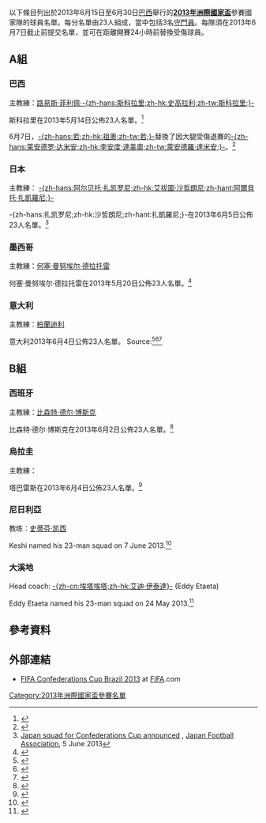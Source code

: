 {{NoteTA
|G1=足球
|G2=英超
|G3=西甲
|G4=意甲
|G5=德甲
|G6=uefa
|G7=南美球會
|1=zh-cn:塔希提; zh-hk:大溪地; zh-tw:大溪地; zh-sg:大溪地;
}}
{{Pathnav|2013年洲際國家盃|frame=1}}
以下條目列出於2013年6月15日至6月30日[[巴西|巴西]]舉行的'''[[2013年洲際國家盃|2013年洲際國家盃]]'''參賽國家隊的球員名單。每分名單由23人組成，當中包括3名[[守門員_(足球)|守門員]]。每隊須在2013年6月7日截止前提交名單，並可在距離開賽24小時前替換受傷球員。

==A組==
=== 巴西 ===
主教練：[[路易斯·菲利佩·斯科拉里|路易斯·菲利佩·-{zh-hans:斯科拉里;zh-hk:史高拉利;zh-tw:斯科拉里;}-]]

斯科拉里在2013年5月14日公佈23人名單。<ref>{{cite web |url=http://www.cbf.com.br/Not%C3%ADcias/2013/05/14/Felip%C3%A3o%20convocou%20os%2023%20jogadores%20para%20a%20Copa%20das%20Confedera%C3%A7%C3%B5es |title=Felipão convocou os 23 jogadores para a Copa das Confederações |language=pt |trans_title=-{zh-hans:斯科拉里;zh-hk:史高拉利;zh-tw:斯科拉里;}-徵召23名球員出征洲際國家盃 |publisher=CBF |date=2013-05-14 |accessdate=2013-05-17 |deadurl=yes |archiveurl=https://web.archive.org/web/20130607140113/http://www.cbf.com.br/Not%C3%ADcias/2013/05/14/Felip%C3%A3o%20convocou%20os%2023%20jogadores%20para%20a%20Copa%20das%20Confedera%C3%A7%C3%B5es |archivedate=2013-06-07 }}</ref>

6月7日，[[若|-{zh-hans:若;zh-hk:祖奧;zh-tw:若;}-]]替換了因大腿受傷退賽的[[莱安德罗·达米安|-{zh-hans:莱安德罗·达米安;zh-hk:李安度·達美奧;zh-tw:萊安德羅·達米安;}-]]。<ref>{{cite web|url=http://esportes.terra.com.br/futebol/copa-das-confederacoes/medico-da-selecao-brasileira-confirma-corte-de-leandro-damiao,8a2cbefc69f1f310VgnVCM20000099cceb0aRCRD.html |title=Médico da Seleção Brasileira confirma corte de Leandro Damião | language=pt|trans_title=巴西隊隊醫確認-{zh-hans:莱安德罗·达米安;zh-hk:李安度·達美奧;zh-tw:萊安德羅·達米安;}-落選 |publisher=Terra|date=2013-06-07|accessdate=2013-06-07}}</ref>

{{nat fs g start}}
{{nat fs g player|no=1|pos=GK|name=[[謝佛遜·德·奧利韋拉·加爾旺|-{zh-hans:杰弗逊;zh-hk:謝佛遜;}-]]|age={{birth date and age|df=yes|1983|1|2}}|caps=7|goals=0|club=[[保地花高足球競賽會|保地花高]]|clubnat=BRA}}
{{nat fs g player|no=2|pos=DF|name=[[丹尼尔·阿尔维斯|丹尼尔·阿尔维斯]]|age={{birth date and age|df=yes|1983|5|6}}|caps=63|goals=5|club={{fb team 巴塞隆拿}}|clubnat=ESP}}
{{nat fs g player|no=3|pos=DF|name=[[蒂亚戈·席尔瓦|-{zh-hans:蒂亚戈·席尔瓦;zh-hk:泰亞高·施華;zh-tw:蒂亞戈·席爾瓦;}-]]（[[隊長_(足球)|隊長]]）|age={{birth date and age|df=yes|1984|9|22}}|caps=33|goals=1|club=[[巴黎圣日耳曼足球俱乐部|巴黎聖日耳門]]|clubnat=FRA}}
{{nat fs g player|no=4|pos=DF|name=[[大衛·雷斯|大衛·-{zh-hans:路易斯;zh-hk:雷斯;zh-tw:路易斯;}-]]|age={{birth date and age|df=yes|1987|4|22}}|caps=22|goals=0|club={{fb team 車路士}}|clubnat=ENG}}
{{nat fs g player|no=5|pos=MF|name={{link-en|Fernando Lucas Martins|Fernando Lucas Martins}}|age={{birth date and age|df=yes|1992|3|3}}|caps=5|goals=0|club=[[甘美奧阿雷格里港足球會|甘美奧]]|clubnat=BRA}}
{{nat fs g player|no=6|pos=DF|name=[[马塞洛·维埃拉·达席尔瓦·儒尼奥尔|马塞洛]]|age={{birth date and age|df=yes|1988|5|12}}|caps=19|goals=4|club={{fb team 皇家馬德里}}|clubnat=ESP}}
{{nat fs g player|no=7|pos=MF|name=[[卢卡斯·罗德里格斯·莫拉·达席尔瓦|卢卡斯]]|age={{birth date and age|df=yes|1992|8|13}}|caps=24|goals=3|club=[[巴黎圣日耳曼足球俱乐部|巴黎聖日耳門]]|clubnat=FRA}}
{{nat fs g player|no=8|pos=MF|name=[[埃尔纳内斯|-{zh-hans:埃尔纳内斯;zh-hk:靴南尼斯;zh-tw:埃爾納內斯;}-]]|age={{birth date and age|df=yes|1985|5|29}}|caps=11|goals=1|club=[[拉齐奥足球俱乐部|拉素]]|clubnat=ITA}}
{{nat fs g player|no=9|pos=FW|name=[[佛雷德里科·查韦斯·格德斯|-{zh-hans:弗雷德;zh-hk:費特;zh-tw:佛雷德;}-]]|age={{birth date and age|df=yes|1983|10|3}}|caps=23|goals=11|club=[[富明尼斯足球會|富明尼斯]]|clubnat=BRA}}
{{nat fs g player|no=10|pos=FW|name=[[内马尔·达席尔瓦|内马尔]]|age={{birth date and age|df=yes|1992|2|5}}|caps=33|goals=20|club={{fb team 巴塞隆拿}}|clubnat=ESP}}
{{nat fs g player|no=11|pos=MF|name=[[奥斯卡·多斯桑托斯·埃姆博阿巴·儒尼奥尔|奥斯卡]]|age={{birth date and age|df=yes|1991|9|9}}|caps=16|goals=5|club={{fb team 車路士}}|clubnat=ENG}}
{{nat fs g player|no=12|pos=GK|name=[[儒利奥·塞萨尔|-{zh-hans:儒利奥·塞萨尔;zh-hk:祖利奧·施薩;zh-tw:儒利奧·塞薩爾;}-]]|age={{birth date and age|df=yes|1979|9|3}}|caps=68|goals=0|club={{fb team 昆士柏流浪}}|clubnat=ENG}}
{{nat fs g player|no=13|pos=DF|name={{link-en|Jean (足球選手)|Jean_(footballer)|Jean}}|age={{birth date and age|df=yes|1986|6|24}}|caps=5|goals=0|club=[[富明尼斯足球會|富明尼斯]]|clubnat=BRA}}
{{nat fs g player|no=14|pos=DF|name=[[菲利佩·路易斯·卡斯米尔斯基|菲利佩·路易斯]]|age={{birth date and age|df=yes|1985|8|9}}|caps=4|goals=0|club={{fb team 馬德里體育會}}|clubnat=ESP}}
{{nat fs g player|no=15|pos=DF|name=[[丹特_(足球运动员)|-{zh-hk:丹迪; zh-cn:丹特}-]]|age={{birth date and age|df=yes|1983|10|18}}|caps=2|goals=0|club={{fb team 拜仁慕尼黑}}|clubnat=GER}}
{{nat fs g player|no=16|pos=DF|name={{link-en|Réver|Réver}}|age={{birth date and age|df=yes|1985|1|4}}|caps=8|goals=1|club=[[米内罗竞技俱乐部|明尼路]]|clubnat=BRA}}
{{nat fs g player|no=17|pos=MF|name=[[路易斯·古斯塔沃|路易斯·-{zh-hans:古斯塔沃;zh-hk:古斯達禾;zh-tw:古斯塔沃;}-]]|age={{birth date and age|df=yes|1987|7|23}}|caps=4|goals=0|club={{fb team 拜仁慕尼黑}}|clubnat=GER}}
{{nat fs g player|no=18|pos=MF|name=[[何塞·保罗·贝塞拉·马希尔·儒尼奥尔|-{zh-hans:保利尼奥;zh-hk:保連奴;zh-tw:保利尼奧;}-]]|age={{birth date and age|df=yes|1988|7|25}}|caps=12|goals=3|club=[[哥連泰斯保利斯塔體育會|哥連泰斯]]|clubnat=BRA}}
{{nat fs g player|no=19|pos=FW|name=[[浩克_(足球运动员)|-{zh-hans:浩克;zh-hk:侯克;zh-tw:浩克;}-]]|age={{birth date and age|df=yes|1986|7|25}}|caps=21|goals=6|club=[[圣彼得堡泽尼特足球俱乐部|辛尼特]]|clubnat=RUS}}
{{nat fs g player|no=20|pos=MF|name=[[伯纳德·阿尼西奥·卡尔德拉·杜阿尔特|-{zh-hans:伯纳德;zh-hk:班納;}-]]|age={{birth date and age|df=yes|1992|9|8}}|caps=2|goals=0|club=[[米内罗竞技俱乐部|明尼路]]|clubnat=BRA}}
{{nat fs g player|no=21|pos=FW|name=[[若|-{zh-hans:若;zh-hk:祖奧;zh-tw:若;}-]]|age={{birth date and age|df=yes|1987|3|20}}|caps=4|goals=0|club=[[米内罗竞技俱乐部|明尼路]]|clubnat=BRA}}
{{nat fs g player|no=22|pos=GK|name=[[迭戈·卡瓦列里|-{zh-hans:迭戈·卡瓦列里;zh-hk:迪亞高·卡華利尼;zh-tw:迪亞哥·卡瓦列里;}-]]|age={{birth date and age|df=yes|1982|12|1}}|caps=2|goals=0|club=[[富明尼斯足球會|富明尼斯]]|clubnat=BRA}}
{{nat fs g player|no=23|pos=MF|name=[[雅德松·罗德里格斯·达席尔瓦|-{zh-hans:雅德松;zh-hk:謝臣;zh-tw:雅德松;}-]]|age={{birth date and age|df=yes|1983|10|5}}|caps=7|goals=1|club=[[聖保羅足球會|聖保羅]]|clubnat=BRA}}
{{nat fs end}}

=== 日本 ===
主教練：{{flagicon|Italy}} [[阿爾貝托·扎凱羅尼|-{zh-hans:阿尔贝托·扎凯罗尼;zh-hk:艾拔圖·沙哲朗尼;zh-hant:阿爾貝托·扎凱羅尼;}-]]

-{zh-hans:扎凯罗尼;zh-hk:沙哲朗尼;zh-hant:扎凱羅尼;}-在2013年6月5日公佈23人名單。<ref>[http://www.jfa.or.jp/eng/topics/2013/90.html Japan squad for Confederations Cup announced] {{Wayback|url=http://www.jfa.or.jp/eng/topics/2013/90.html |date=20160303195145 }}, [[Japan_Football_Association|Japan Football Association]], 5 June 2013</ref>
{{nat fs g start}}
{{nat fs g player|pos=GK|no=1|name=[[川岛永嗣|川岛永嗣]]|age={{birth date and age|1983|3|20|df=y}}|caps=44|goals=0|clubnat=BEL|club=[[标准列日足球俱乐部|标准列日]]}}
{{nat fs g player|pos=DF|no=2|name=[[伊野波雅彦|伊野波雅彦]]|age={{birth date and age|1985|8|28|df=y}}|caps=18|goals=1|clubnat=JPN|club=[[磐田喜悅|磐田喜悅]]}}
{{nat fs g player|pos=DF|no=3|name=[[酒井高徳|酒井高徳]]|age={{birth date and age|1991|3|14|df=y}}|caps=5|goals=0|clubnat=DEU|club=[[斯图加特足球俱乐部|史特加]]}}
{{nat fs g player|pos=MF|no=4|name=[[本田圭佑|本田圭佑]]|age={{birth date and age|1986|6|13|df=y}}|caps=42|goals=14|clubnat=RUS|club=[[莫斯科中央陆军足球俱乐部|莫斯科中央陆军]]}}
{{nat fs g player|pos=DF|no=5|name=[[長友佑都|長友佑都]]|age={{birth date and age|1986|9|12|df=y}}|caps=57|goals=3|clubnat=ITA|club=[[国际米兰足球俱乐部|国际米兰]]}}
{{nat fs g player|pos=DF|no=6|name=[[内田篤人|内田篤人]]|age={{birth date and age|1988|3|27|df=y}}|caps=57|goals=1|clubnat=DEU|club=[[沙尔克04足球俱乐部|沙尔克04]]}}
{{nat fs g player|pos=MF|no=7|name=[[遠藤保仁|遠藤保仁]]|age={{birth date and age|1980|1|28|df=y}}|caps=129|goals=10|clubnat=JPN|club=[[大阪飛腳|大阪飛腳]]}}
{{nat fs g player|pos=FW|no=8|name=[[清武弘嗣|清武弘嗣]]|age={{birth date and age|1989|11|12|df=y}}|caps=16|goals=1|clubnat=DEU|club=[[纽伦堡足球俱乐部|纽伦堡]]}}
{{nat fs g player|pos=FW|no=9|name=[[岡崎慎司|岡崎慎司]]|age={{birth date and age|1986|4|16|df=y}}|caps=62|goals=32|clubnat=DEU|club=[[斯图加特足球俱乐部|史特加]]}}
{{nat fs g player|pos=FW|no=10|name=[[香川真司|香川真司]]|age={{birth date and age|1989|3|17|df=y}}|caps=42|goals=13|clubnat=ENG|club={{fb team 曼聯}}}}
{{nat fs g player|pos=FW|no=11|name=[[迈克·哈维纳尔|迈克·哈维纳尔]]|age={{birth date and age|1987|5|20|df=y}}|caps=13|goals=4|clubnat=NED|club=[[維迪斯|維迪斯]]}}
{{nat fs g player|pos=GK|no=12|name=[[西川周作|西川周作]]|age={{birth date and age|1986|6|18|df=y}}|caps=8|goals=0|clubnat=JPN|club=[[廣島三箭|廣島三箭]]}}
{{nat fs g player|pos=MF|no=13|name=[[細貝萌|細貝萌]]|age={{birth date and age|1986|6|10|df=y}}|caps=20|goals=1|clubnat=DEU|club=[[勒沃库森足球俱乐部|勒沃库森]]}}
{{nat fs g player|pos=MF|no=14|name=[[中村憲剛|中村憲剛]]|age={{birth date and age|1980|10|31|df=y}}|caps=65|goals=6|clubnat=JPN|club=[[川崎前鋒|川崎前鋒]]}}
{{nat fs g player|pos=DF|no=15|name=[[今野泰幸|今野泰幸]]|age={{birth date and age|1983|1|25|df=y}}|caps=67|goals=1|clubnat=JPN|club=[[大阪飛腳|大阪飛腳]]}}
{{nat fs g player|pos=DF|no=16|name=[[栗原勇藏|栗原勇藏]]|age={{birth date and age|1983|9|18|df=y}}|caps=16|goals=2|clubnat=JPN|club=[[橫濱水手|橫濱水手]]}}
{{nat fs g player|pos=MF|no=17|name=[[長谷部誠|長谷部誠]]（[[隊長_(足球)|隊長]]）|age={{birth date and age|1984|1|18|df=y}}|caps=68|goals=2|clubnat=DEU|club=[[沃尔夫斯堡足球俱乐部|沃尔夫斯堡]]}}
{{nat fs g player|pos=FW|no=18|name=[[前田遼一|前田遼一]]|age={{birth date and age|1981|10|9|df=y}}|caps=29|goals=10|clubnat=JPN|club=[[磐田喜悅|磐田喜悅]]}}
{{nat fs g player|pos=FW|no=19|name=[[乾貴士|乾貴士]]|age={{birth date and age|1988|6|2|df=y}}|caps=10|goals=0|clubnat=GER|club=[[法兰克福足球俱乐部|法兰克福]]}}
{{nat fs g player|pos=MF|no=20|name=[[高橋秀人|高橋秀人]]|age={{birth date and age|1987|10|17|df=y}}|caps=4|goals=0|clubnat=JPN|club=[[FC東京|FC東京]]}}
{{nat fs g player|pos=DF|no=21|name=[[酒井宏樹|酒井宏樹]]|age={{birth date and age|1990|4|12|df=y}}|caps=7|goals=0|clubnat=DEU|club=[[汉诺威96足球俱乐部|汉诺威]]}}
{{nat fs g player|pos=DF|no=22|name=[[吉田麻也|吉田麻也]]|age={{birth date and age|1988|8|24|df=y}}|caps=27|goals=2|clubnat=ENG|club={{fb team 修咸頓}}}}
{{nat fs g player|pos=GK|no=23|name=[[權田修一|權田修一]]|age={{birth date and age|1989|3|3|df=y}}|caps=1|goals=0|clubnat=JPN|club=[[FC東京|FC東京]]}}
{{nat fs g end}}

=== 墨西哥 ===
主教練：[[何塞·曼努埃尔·德拉托雷|何塞·曼努埃尔·德拉托雷]]

何塞·曼努埃尔·德拉托雷在2013年5月20日公佈23人名單。<ref>{{cite web |url=http://www.femexfut.org.mx/portalv2/aspx/WEB_DetalleNoticia.aspx?pnIDNtca=40982 |title=Convocatoria de la Selección Mayor |language=es |trans_title=Called up for the major selection |publisher=femexfut |date=20 May 2013 |accessdate=20 May 2013 |deadurl=yes |archiveurl=https://web.archive.org/web/20130608013603/http://www.femexfut.org.mx/portalv2/aspx/WEB_DetalleNoticia.aspx?pnIDNtca=40982 |archivedate=2013年6月8日 }}</ref>

{{nat fs g start}}
{{nat fs g player|no=1|pos=GK|name=[[吉列尔莫·奥乔亚|吉列尔莫·奥乔亚]]|age={{birth date and age|df=yes|1985|7|13}}|caps=52|goals=0|club=[[阿雅克肖足球俱乐部|阿雅克肖]]|clubnat=FRA}}
{{nat fs g player|no=2|pos=DF|name=[[法蘭斯高·查維亞·洛迪古斯|法蘭斯高·查維亞·洛迪古斯]]（[[隊長_(足球)|隊長]]）|age={{birth date and age|df=yes|1981|10|20}}|caps=80|goals=1|club=[[阿美利加足球俱樂部|阿美利加]]|clubnat=MEX}}
{{nat fs g player|no=3|pos=DF|name=[[卡路士·沙斯度|卡路士·沙斯度]]|age={{birth date and age|df=yes|1980|4|2}}|caps=110|goals=10|club=[[新莱昂自治大学老虎足球俱乐部|老虎队]]|clubnat=MEX}}
{{nat fs g player|no=4|pos=DF|name={{link-en|迪亞高·安東尼奧·雷耶斯|Diego Antonio Reyes|迪亞高·雷耶斯}}|age={{birth date and age|df=yes|1992|9|19}}|caps=5|goals=0|club={{fb team 波圖}}|clubnat=POR}}
{{nat fs g player|no=5|pos=MF|name={{link-en|赫苏斯·莫利纳|Jesús Molina}}|age={{birth date and age|df=yes|1988|3|29}}|caps=7|goals=0|club=[[阿美利加足球俱樂部|阿美利加]]|clubnat=MEX}}
{{nat fs g player|no=6|pos=MF|name=[[赫拉多·托拉多|赫拉多·托拉多]]|age={{birth date and age|df=yes|1979|4|30}}|caps=139|goals=6|club=[[蓝十字足球俱乐部|蓝十字]]|clubnat=MEX}}
{{nat fs g player|no=7|pos=MF|name=[[巴勃罗·巴雷拉|巴勃罗·巴雷拉]]|age={{birth date and age|df=yes|1987|6|21}}|caps=53|goals=6|club=[[蓝十字足球俱乐部|蓝十字]]|clubnat=MEX}}
{{nat fs g player|no=8|pos=MF|name={{link-en|安赫尔·雷纳|Ángel Reyna}}|age={{birth date and age|df=yes|1984|9|19}}|caps=21|goals=1|club=[[帕丘卡足球俱乐部|帕丘卡]]|clubnat=MEX}}
{{nat fs g player|no=9|pos=FW|name={{link-en|阿尔多·德·尼格里斯|Aldo de Nigris}}|age={{birth date and age|df=yes|1983|7|22}}|caps=22|goals=8|club=[[蒙特雷足球俱乐部|蒙特雷]]|clubnat=MEX}}
{{nat fs g player|no=10|pos=FW|name=[[吉奥瓦尼·多斯桑托斯|吉奥瓦尼·多斯桑托斯]]|age={{birth date and age|df=yes|1989|05|11}}|caps=62|goals=14|club={{fb team 馬略卡}}|clubnat=ESP}}
{{nat fs g player|no=11|pos=MF|name={{link-en|哈维尔·阿基诺|Javier Aquino}}|age={{birth date and age|df=yes|1990|2|11}}|caps=15|goals=0|club={{fb team 維拉利爾}}|clubnat=ESP}}
{{nat fs g player|no=12|pos=GK|name={{link-en|何塞·德·赫苏斯·科罗纳|José de Jesús Corona}}|age={{birth date and age|df=yes|1981|1|26}}|caps=23|goals=0|club=[[蓝十字足球俱乐部|蓝十字]]|clubnat=MEX}}
{{nat fs g player|no=13|pos=DF|name={{link-en|塞维洛·梅萨|Severo Meza}}|age={{birth date and age|df=yes|1986|7|9}}|caps=12|goals=0|club=[[蒙特雷足球俱乐部|蒙特雷]]|clubnat=MEX}}
{{nat fs g player|no=14|pos=FW|name=[[哈维尔·埃尔南德斯|哈维尔·埃尔南德斯]]|age={{birth date and age|df=yes|1988|6|1}}|caps=47|goals=32|club={{fb team 曼聯}}|clubnat=ENG}}
{{nat fs g player|no=15|pos=DF|name=[[赫克托·莫雷诺|赫克托·莫雷诺]]|age={{birth date and age|df=yes|1988|1|17}}|caps=41|goals=1|club={{fb team 愛斯賓奴}}|clubnat=ESP}}
{{nat fs g player|no=16|pos=MF|name=[[赫克托·埃雷拉|赫克托·埃雷拉]]|age={{birth date and age|df=yes|1990|4|19}}|caps=6|goals=0|club={{fb team 波圖}}|clubnat=POR}}
{{nat fs g player|no=17|pos=MF|name={{link-en|赫苏斯·萨瓦拉|Jesús Zavala (footballer)}}|age={{birth date and age|df=yes|1987|7|21}}|caps=19|goals=2|club=[[蒙特雷足球俱乐部|蒙特雷]]|clubnat=MEX}}
{{nat fs g player|no=18|pos=MF|name=[[安德雷斯·瓜尔达多|安德雷斯·瓜尔达多]]|age={{birth date and age|df=yes|1986|9|28}}|caps=91|goals=14|club={{fb team 華倫西亞}}|clubnat=ESP}}
{{nat fs g player|no=19|pos=FW|name=[[劳尔·希门尼斯|劳尔·希门尼斯]]|age={{birth date and age|df=yes|1991|5|5}}|caps=4|goals=0|club=[[阿美利加足球俱樂部|阿美利加]]|clubnat=MEX}}
{{nat fs g player|no=20|pos=DF|name={{link-en|豪尔赫·托雷斯·尼洛|Jorge Torres Nilo}}|age={{birth date and age|df=yes|1988|1|16}}|caps=32|goals=1|club=[[新莱昂自治大学老虎足球俱乐部|老虎队]]|clubnat=MEX}}
{{nat fs g player|no=21|pos=DF|name={{link-en|希拉姆·米尔|Hiram Mier}}|age={{birth date and age|df=yes|1989|8|25}}|caps=5|goals=0|club=[[蒙特雷足球俱乐部|蒙特雷]]|clubnat=MEX}}
{{nat fs g player|no=22|pos=DF|name={{link-en|杰拉尔多·弗洛雷斯|Gerardo Flores Zúñiga}}|age={{birth date and age|df=yes|1986|2|5}}|caps=2|goals=0|club=[[蓝十字足球俱乐部|蓝十字]]|clubnat=MEX}}
{{nat fs g player|no=23|pos=GK|name={{link-en|阿尔弗雷多·塔拉维拉|Alfredo Talavera}}|age={{birth date and age|df=yes|1982|9|18}}|caps=11|goals=0|club=[[托卢卡足球俱乐部|托卢卡]]|clubnat=MEX}}
{{nat fs end}}

=== 意大利 ===
主教練：[[柏蘭迪利|柏蘭迪利]]

意大利2013年6月4日公佈23人名單。
Source:<ref>{{cite web |url=http://www.figc.it/it/204/36469/2013/06/News.shtml |title=Inviata alla FIFA la lista per la Confederations Cup: c’è anche Barzagli |publisher=Figc.it |date= |accessdate=4 June 2013 |archive-date=2013-06-08 |archive-url=https://web.archive.org/web/20130608215150/http://www.figc.it/it/204/36469/2013/06/News.shtml |dead-url=no }}</ref><ref>{{cite web | url=http://sports.sina.com.cn/g/2013-06-04/19256604883.shtml | title=意大利公布联合会杯球衣号码:巴神9号 尤文替补穿10号 | accessdate=2013-06-06 | archive-date=2020-04-21 | archive-url=https://web.archive.org/web/20200421062443/http://sports.sina.com.cn/g/2013-06-04/19256604883.shtml | dead-url=no }}</ref><ref>{{cite web | url=http://news.now.com/home/sports/player?newsId=7061206135&matchId=null | title=洲國盃意大利大軍出爐 | accessdate=2013-06-06 | archive-date=2020-04-21 | archive-url=https://web.archive.org/web/20200421062450/https://news.now.com/home/sports/player?newsId=7061206135&matchId=null }}</ref>
{{nat fs g start}}
{{nat fs g player|no=1|pos=GK|name=[[保方|保方]]（[[隊長_(足球)|隊長]]）|age={{birth date and age|df=yes|1978|1|28}}|caps=126|goals=0|club=[[祖雲達斯|祖雲達斯]]|clubnat=ITA}}
{{nat fs g player|no=13|pos=GK|name=[[馬捷迪|馬捷迪]]|age={{birth date and age|df=yes|1983|2|7}}|caps=8|goals=0|club=[[拉素|拉素足球會]]|clubnat=ITA}}
{{nat fs g player|no=12|pos=GK|name=[[萨尔瓦托雷·西里古|萨尔瓦托雷·西里古]]|age={{birth date and age|df=yes|1987|1|12}}|caps=4|goals=0|club=[[巴黎圣日耳曼|巴黎圣日耳曼]]|clubnat=FRA}}
{{nat fs break}}
{{nat fs g player|no=3|pos=DF|name=[[基亞連尼|基亞連尼]]|age={{birth date and age|df=yes|1984|8|14}}|caps=57|goals=2|club=[[祖雲達斯|祖雲達斯]]|clubnat=ITA}}
{{nat fs g player|no=15|pos=DF|name=[[巴沙利|巴沙利]]|age={{birth date and age|df=yes|1981|5|8}}|caps=41|goals=0|club=[[祖雲達斯|祖雲達斯]]|clubnat=ITA}}
{{nat fs g player|no=19|pos=DF|name=[[邦路斯|邦路斯]]|age={{birth date and age|df=yes|1987|5|1}}|caps=26|goals=2|club=[[祖雲達斯|祖雲達斯]]|clubnat=ITA}}
{{nat fs g player|no=2|pos=DF|name=[[馬治奧|馬治奧]]|age={{birth date and age|df=yes|1982|2|11}}||caps=23|goals=0|club=[[拿玻里|拿玻里]]|clubnat=ITA}}
{{nat fs g player|no=20|pos=DF|name=[[伊尼亚齐奥·阿巴特|伊尼亚齐奥·阿巴特]]|age={{birth date and age|df=yes|1986|11|12}}|caps=9|goals=0|club= [[AC米蘭|AC米蘭]]|clubnat=ITA}}
{{nat fs g player|no=4|pos=DF|name=[[艾斯托利|艾斯托利]]|age={{birth date and age|df=yes|1987|1|7}}|caps=3|goals=0|club=[[卡利亞里|卡利亞里足球會]]|clubnat=ITA}}
{{nat fs g player|no=5|pos=DF|name=[[迪施基利奧|迪施基利奧]]|age={{birth date and age|df=yes|1992|10|20}}|caps=2|goals=0|club=[[AC米蘭|AC米蘭]]|clubnat=ITA}}
{{nat fs break}}
{{nat fs g player|no=21|pos=MF|name=[[派路|派路]]|age={{birth date and age|df=yes|1979|5|19}}|caps=97|goals=11|club=[[祖雲達斯|祖雲達斯]]|clubnat=ITA}}
{{nat fs g player|no=16|pos=MF|name=[[迪羅斯|迪羅斯]]|age={{birth date and age|df=yes|1983|7|24}}|caps=84|goals=14|club=[[羅馬足球會|羅馬]]|clubnat=ITA}}
{{nat fs g player|no=18|pos=MF|name=[[蒙杜利禾|蒙杜利禾]]|age={{birth date and age|df=yes|1985|1|18}}|caps=43|goals=2|club=[[AC米蘭|AC米蘭]]|clubnat=ITA}}
{{nat fs g player|no=8|pos=MF|name=[[馬治斯奧|馬治斯奧]]|age={{birth date and age|df=yes|1986|1|19}}|caps=32|goals=1|club=[[祖雲達斯|祖雲達斯]]|clubnat=ITA}}
{{nat fs g player|no=7|pos=MF|name=[[阿古蘭尼|阿古蘭尼]]|age={{birth date and age|df=yes|1984|7|7}}|caps=22|goals=3|club=[[費倫天拿|費倫天拿]]|clubnat=ITA}}
{{nat fs g player|no=23|pos=MF|name=[[迪亞文迪|迪亞文迪]]|age={{birth date and age|df=yes|1983|5|2}}|caps=11|goals=0|club=[[博洛尼亞|博洛尼亚足球俱乐部]]|clubnat=ITA}}
{{nat fs g player|no=22|pos=MF|name=[[基亞卓尼利|基亞卓尼利]]|age={{birth date and age|df=yes|1985|5|5}}|caps=8|goals=0|club=[[祖雲達斯|祖雲達斯]]|clubnat=ITA}}
{{nat fs g player|no=6|pos=MF|name=[[簡達華|簡達華]]|age={{birth date and age|df=yes|1987|2|28}}|caps=7|goals=0|club=[[拉素|拉素足球會]]|clubnat=ITA}}
{{nat fs g player|no=17|pos=MF|name=[[阿莱西奥·切尔奇|阿莱西奥·切尔奇]]|age={{birth date and age|df=yes|1987|7|23}}|caps=3|goals=0|club=[[拖連奴|拖連奴]]|clubnat=ITA}}
{{nat fs break}}
{{nat fs g player|no=11|pos=FW|name=[[基拿甸奴|基拿甸奴]]|age={{birth date and age|df=yes|1982|5|7}}|caps=50|goals=17|club=[[博洛尼亞|博洛尼亚足球俱乐部]]|clubnat=ITA}}
{{nat fs g player|no=9|pos=FW|name=[[巴洛迪利|巴洛迪利]]|age={{birth date and age|df=yes|1990|8|12}}|caps=19|goals=8|club=[[AC米蘭|AC米蘭]]|clubnat=ITA}}
{{nat fs g player|no=10|pos=FW|name=[[基奧雲高|基奧雲高]]|age={{birth date and age|df=yes|1987|1|26}}|caps=14|goals=0|club=[[祖雲達斯|祖雲達斯]]|clubnat=ITA}}
{{nat fs g player|no=14|pos=FW|name=[[艾沙拉維|艾沙拉維]]|age={{birth date and age|df=yes|1992|10|27}}|caps=6|goals=1|club=[[AC米蘭|AC米蘭]]|clubnat=ITA}}

{{nat fs end}}

==B組==
=== 西班牙 ===
主教練：[[比森特·德尔·博斯克|比森特·德尔·博斯克]]

比森特·德尔·博斯克在2013年6月2日公佈23人名單。<ref>{{cite web |url=http://www.fifa.com/confederationscup/news/newsid=2085263/index.html |title=Del Bosque names squad, explains decisions |publisher=FIFA.com |date= |accessdate=29 May 2013 |archive-date=2014-09-17 |archive-url=https://web.archive.org/web/20140917220031/http://www.fifa.com/confederationscup/news/newsid=2085263/index.html |dead-url=no }}</ref>

{{nat fs g start}}
{{nat fs g player|no=1|pos=GK|name=[[伊克尔·卡西利亚斯|伊克尔·卡西利亚斯]]（[[隊長_(足球)|隊長]]）|age={{Birth date and age|1981|5|20|df=y}}|caps=143|goals=0|club={{fb team 皇家馬德里}}|clubnat=ESP}}
{{nat fs g player|no=2|pos=DF|name=[[魯爾·艾比奧爾|魯爾·艾比奧爾]]|age={{Birth date and age|1985|9|4|df=y}}|caps=38|goals=0|club={{fb team 皇家馬德里}}|clubnat=ESP}}
{{nat fs g player|no=3|pos=DF|name=[[赫拉德·皮克|-{zh-hans:赫拉德;zh-hk:謝拉特;zh-tw:杰拉德;}-·皮克]]|age={{Birth date and age|1987|2|2|df=y}}|caps=51|goals=4|club={{fb team 巴塞隆拿}}|clubnat=ESP}}
{{nat fs g player|no=4|pos=MF|name=[[查維·馬天尼斯|查維·馬天尼斯]]|age={{Birth date and age|1988|9|2|df=y}}|caps=9|goals=0|club={{fb team 拜仁慕尼黑}}|clubnat=GER}}
{{nat fs g player|no=5|pos=DF|name=[[拿祖·蒙利爾|-{zh-hans:纳丘·蒙雷亚尔;zh-hk:拿祖·蒙利爾;zh-tw:納丘·蒙雷亞爾;}-]]|age={{birth date and age|df=y|1986|02|26}}|caps=11|goals=0|club={{fb team 阿仙奴}}|clubnat=ENG}}
{{nat fs g player|no=6|pos=MF|name=[[安德烈斯·伊涅斯塔|安德烈斯·伊涅斯塔]]|age={{Birth date and age|1984|5|11|df=y}}|caps=80|goals=11|club={{fb team 巴塞隆拿}}|clubnat=ESP}}
{{nat fs g player|no=7|pos=FW|name=[[大卫·比利亚|大卫·比利亚]]|age={{Birth date and age|1981|12|3|df=y}}|caps=88|goals=53|club={{fb team 巴塞隆拿}}|clubnat=ESP}}
{{nat fs g player|no=8|pos=MF|name=[[哈维·埃尔南德斯|哈维·埃尔南德斯]]|age={{Birth date and age|1980|1|25|df=y}}|caps=120|goals=12|club={{fb team 巴塞隆拿}}|clubnat=ESP}}
{{nat fs g player|no=9|pos=FW|name=[[費蘭度·托利斯|費蘭度·托利斯]]|age={{Birth date and age|1984|3|20|df=y}}|caps=101|goals=31|club={{fb team 車路士}}|clubnat=ENG}}
{{nat fs g player|no=10|pos=MF|name=[[塞斯克·法比加斯|塞斯克·法比加斯]]|age={{Birth date and age|1987|5|4|df=y}}|caps=78|goals=12|club={{fb team 巴塞隆拿}}|clubnat=ESP}}
{{nat fs g player|no=11|pos=FW|name=[[佩德罗·罗德里格斯·雷德斯马|佩德罗·罗德里格斯]]|age={{Birth date and age|1987|7|28|df=y}}|caps=26|goals=12|club={{fb team 巴塞隆拿}}|clubnat=ESP}}
{{nat fs g player|no=12|pos=GK|name=[[域陀·華迪斯|域陀·華迪斯]]|age={{Birth date and age|1982|1|14|df=y}}|caps=13|goals=0|club={{fb team 巴塞隆拿}}|clubnat=ESP}}
{{nat fs g player|no=13|pos=MF|name=[[桑·馬達|桑·馬達]]|age={{Birth date and age|1988|4|28|df=y}}|caps=23|goals=6|club={{fb team 車路士}}|clubnat=ENG}}
{{nat fs g player|no=14|pos=FW|name=[[羅拔圖·蘇達度|羅拔圖·蘇達度]]|age={{Birth date and age|1985|5|27|df=y}}|caps=7|goals=4|club={{fb team 華倫西亞}}|clubnat=ESP}}
{{nat fs g player|no=15|pos=DF|name=[[塞尔希奥·拉莫斯|塞尔希奥·拉莫斯]]|age={{Birth date and age|1986|3|30|df=y}}|caps=101|goals=9|club={{fb team 皇家馬德里}}|clubnat=ESP}}
{{nat fs g player|no=16|pos=MF|name=[[塞尔希奥·布斯克茨|塞尔希奥·布斯克茨]]|age={{Birth date and age|1988|7|16|df=y}}|caps=54|goals=0|club={{fb team 巴塞隆拿}}|clubnat=ESP}}
{{nat fs g player|no=17|pos=DF|name=[[艾華路·艾比路亞|艾華路·艾比路亞]]|age={{Birth date and age|1983|1|17|df=y}}|caps=47|goals=0|club={{fb team 皇家馬德里}}|clubnat=ESP}}
{{nat fs g player|no=18|pos=DF|name=[[佐迪·艾巴|-{zh-hans:约尔迪·阿尔巴;zh-hk:佐迪·艾巴;zh-tw:約爾迪·阿爾巴;}-]]|age={{birth date and age|df=y|1989|3|21}}|caps=17|goals=2|club={{fb team 巴塞隆拿}}|clubnat=ESP}}
{{nat fs g player|no=19|pos=DF|name=[[塞萨尔·阿斯皮利奎塔|-{zh-hans:塞萨尔·阿斯皮利奎塔;zh-hk:施薩·艾斯派古達;zh-tw:塞薩爾·阿斯皮利奎塔;}-]]|age={{Birth date and age|1989|8|28|df=y}}|caps=1|goals=0|club={{fb team 車路士}}|clubnat=ENG}}
{{nat fs g player|no=20|pos=MF|name=[[辛蒂·卡索拉|-{zh-hans:桑蒂·卡索拉;zh-hk:辛迪·卡蘇拿;zh-tw:桑蒂·卡索拉;}-]]|age={{Birth date and age|1984|12|13|df=y}}|caps=52|goals=8|club={{fb team 阿仙奴}}|clubnat=ENG}}
{{nat fs g player|no=21|pos=MF|name=[[大衛·席爾瓦|大衛·席爾瓦]]|age={{Birth date and age|1986|1|8|df=y}}|caps=70|goals=18|club={{fb team 曼城}}|clubnat=ENG}}
{{nat fs g player|no=22|pos=MF|name=[[捷西斯·拿華斯|捷西斯·拿華斯]]|age={{birth date and age|df=y|1985|11|21}}|caps=23|goals=2|club={{fb team 曼城}}|clubnat=ENG}}
{{nat fs g player|no=23|pos=GK|name=[[何塞·雷纳|何塞·-{zh-hans:雷纳;zh-hk:連拿;zh-tw:雷納;}-]]|age={{Birth date and age|1982|8|31|df=y}}|caps=26|goals=0|club={{fb team 利物浦}}|clubnat=ENG}}
{{nat fs end}}

===烏拉圭===
主教練：{{link-en|奧斯卡·塔巴雷斯|Óscar Tabárez}}

塔巴雷斯在2013年6月4日公佈23人名單。<ref>{{cite web |url=http://www.tenfield.com.uy/2013/06/los-23-celestes-de-la-copa-confederaciones |title=LOS 23 CELESTES DE LA COPA CONFEDERACIONES |publisher=Tenfield Digital |date= |accessdate=4 June 2013 |deadurl=yes |archiveurl=https://web.archive.org/web/20130812023529/http://www.tenfield.com.uy/2013/06/los-23-celestes-de-la-copa-confederaciones/ |archivedate=2013年8月12日 }}</ref>

{{nat fs g start}}
{{nat fs g player|no=1|pos=GK|name=[[費爾南多·穆斯萊拉|費爾南多·穆斯萊拉]]|age={{Birth date and age|df=yes|1986|6|16}}|caps=44|goals=0|club=[[加拉塔沙雷體育會足球隊|加拉塔沙雷]]|clubnat=TUR}}
{{nat fs g player|no=2|pos=DF|name=[[迭戈·卢加诺|迭戈·卢加诺]]（[[隊長_(足球)|隊長]]）|age={{Birth date and age|df=yes|1980|11|02}}|caps=79|goals=8|club={{fb team 馬拉加}}|clubnat=ESP}}
{{nat fs g player|no=3|pos=DF|name=[[迭戈·戈丁|迭戈·戈丁]]|age={{Birth date and age|df=yes|1986|2|16}}|caps=64|goals=3|club={{fb team 馬德里體育會}}|clubnat=ESP}}
{{nat fs g player|no=4|pos=DF|name=[[塞巴斯蒂安·科茨|塞巴斯蒂安·科茨]]|age={{Birth date and age|df=yes|1990|10|7}}|caps=9|goals=1|club={{fb team 利物浦}}|clubnat=ENG}}
{{nat fs g player|no=5|pos=MF|name=[[瓦尔特·加尔加诺|瓦尔特·加尔加诺]]|age={{Birth date and age|df=yes|1984|7|27}}|caps=50|goals=1|club={{fb team 國際米蘭}}|clubnat=ITA}}
{{nat fs g player|no=6|pos=MF|name=[[艾華路·彭利拿|艾華路·彭利拿]]|age={{Birth date and age|df=yes|1985|11|28}}|caps=47|goals=5|club={{fb team 國際米蘭}}|clubnat=ITA}}
{{nat fs g player|no=7|pos=DF|name=[[基斯甸·洛迪古斯|基斯甸·洛迪古斯]]|age={{birth date and age|df=yes|1985|09|30}}|caps=57|goals=6|club={{fb team 馬德里體育會}}|clubnat=ESP}}
{{nat fs g player|no=8|pos=MF|name=[[塞巴斯蒂安·埃古倫|塞巴斯蒂安·埃古倫]]|age={{Birth date and age|df=yes|1981|1|8}}|caps=50|goals=7|club=[[自由俱乐部|自由隊]]|clubnat=PAR}}
{{nat fs g player|no=9|pos=FW|name=[[路爾斯·艾拔圖·蘇亞雷斯|路爾斯·蘇亞雷斯]]|age={{Birth date and age|df=yes|1987|1|24}}|caps=63|goals=31|club={{fb team 利物浦}}|clubnat=ENG}}
{{nat fs g player|no=10|pos=FW|name=[[迪亞高·科蘭|迪亞高·科蘭]]|age={{Birth date and age|df=yes|1979|5|19}}|caps=96|goals=33|club=[[國際體育會|國際體育會]]|clubnat=BRA}}
{{nat fs g player|no=11|pos=FW|name=[[阿贝尔·赫尔南德斯|阿贝尔·赫尔南德斯]]|age={{Birth date and age|df=yes|1990|8|8}}|caps=8|goals=3|club=[[巴勒莫足球俱樂部|巴勒莫]]|clubnat=ITA}}
{{nat fs g player|no=12|pos=GK|name=[[Juan_Guillermo_Castillo|Juan Castillo]]|age={{Birth date and age|df=yes|1978|4|17}}|caps=13|goals=0|club=[[多瑙河足球俱乐部|多瑙河]]|clubnat=URU}}
{{nat fs g player|no=13|pos=DF|name=[[Matías_Aguirregaray|Matías Aguirregaray]]|age={{Birth date and age|df=yes|1989|4|1}}|caps=3|goals=0|club=[[佩那罗尔足球俱乐部|佩那罗尔]]|clubnat=URU}}
{{nat fs g player|no=14|pos=MF|name=[[尼古拉斯·洛代罗|尼古拉斯·洛代罗]]|age={{Birth date and age|df=yes|1989|3|21}}|caps=17|goals=1|club=[[保地花高足球競賽會|保地花高]]|clubnat=BRA}}
{{nat fs g player|no=15|pos=MF|name=[[迭戈·佩雷兹|迭戈·佩雷兹]]|age={{Birth date and age|df=yes|1980|5|18}}|caps=82|goals=1|club=[[博洛尼亚足球俱乐部|博洛尼亚]]|clubnat=ITA}}
{{nat fs g player|no=16|pos=DF|name=[[麥斯·彭利拿|麥斯·彭利拿]]|age={{Birth date and age|df=yes|1984|6|8}}|caps=74|goals=2|club={{fb team 賓菲加}}|clubnat=POR}}
{{nat fs g player|no=17|pos=MF|name=[[阿尔法罗·里奥斯|阿尔法罗·里奥斯]]|age={{Birth date and age|df=yes|1982|9|27}}|caps=42|goals=0|club=[[巴勒莫足球俱樂部|巴勒莫]]|clubnat=ITA}}
{{nat fs g player|no=18|pos=FW|name=[[加斯頓·拉美利斯|加斯頓·拉美利斯]]|age={{Birth date and age|df=yes|1990|12|2}}|caps=16|goals=0|club={{fb team 修咸頓}}|clubnat=ENG}}
{{nat fs g player|no=19|pos=DF|name=[[安德雷斯·斯科蒂|安德雷斯·斯科蒂]]|age={{Birth date and age|df=yes|1975|12|14}}|caps=37|goals=1|club=[[民族足球俱乐部|國民隊]]|clubnat=URU}}
{{nat fs g player|no=20|pos=MF|name=[[阿尔瓦罗·拉斐尔·冈萨雷斯|阿尔瓦罗·拉斐尔·冈萨雷斯]]|age={{birth date and age|df=yes|1984|10|29}}|caps=33|goals=1|club={{fb team 拉素}}|clubnat=ITA}}
{{nat fs g player|no=21|pos=FW|name=[[埃丁森·卡瓦尼|埃丁森·卡瓦尼]]|age={{Birth date and age|df=yes|1987|2|14}}|caps=48|goals=13|club={{fb team 拿玻里}}|clubnat=ITA}}
{{nat fs g player|no=22|pos=DF|name=[[馬田·卡沙利斯|馬田·卡沙利斯]]|age={{Birth date and age|df=yes|1987|4|7}}|caps=45|goals=1|club={{fb team 祖雲達斯}}|clubnat=ITA}}
{{nat fs g player|no=23|pos=GK|name=[[马丁·席尔瓦|马丁·席尔瓦]]|age={{Birth date and age|df=yes|1983|3|25}}|caps=1|goals=0|club=[[奥林匹亚俱乐部|奥林匹亚]]|clubnat=PAR}}
{{nat fs end}}

=== 尼日利亞===
教练：[[史蒂芬·凯西|史蒂芬·凯西]]

Keshi named his 23-man squad on 7 June 2013.<ref>{{cite web |url=http://sports.yahoo.com/news/soccer-nigeria-nine-changes-squad-confederations-cup-130704710.html |title=Nigeria make nine changes in squad for Confederations Cup |publisher=Yahoo sport |date= |accessdate=7 June 2013 |archive-date=2013-06-10 |archive-url=https://web.archive.org/web/20130610151626/http://sports.yahoo.com/news/soccer-nigeria-nine-changes-squad-confederations-cup-130704710.html |dead-url=no }}</ref>

{{nat fs g start}}
{{nat fs g player|no=1|pos=GK|name=[[Vincent_Enyeama|Vincent Enyeama]] {{fb captain}}|age={{birth date and age|df=yes|1982|8|29}}|caps=78|goals=0|club=[[Maccabi_Tel_Aviv_F.C.|Maccabi Tel Aviv]]|clubnat=ISR}}
{{nat fs g player|no=2|pos=DF|name=[[Godfrey_Oboabona|Godfrey Oboabona]]|age={{birth date and age|df=yes|1990|8|16}}|caps=19|goals=0|club=[[Sunshine_Stars_F.C.|Sunshine Stars]]|clubnat=NGA}}
{{nat fs g player|no=3|pos=DF|name=[[Uwa_Elderson_Echiéjilé|Uwa Elderson Echiéjilé]]|age={{birth date and age|df=yes|1988|1|20}}|caps=27|goals=1|club= [[S.C._Braga|Braga]]|clubnat=POR}}
{{nat fs g player|no=4|pos=MF|name=[[John_Ugochukwu|John Ugochukwu]]|age={{birth date and age|df=yes|1988|4|20}}|caps=2|goals=0|club=[[Associação_Académica_de_Coimbra_-_O.A.F.|Académica de Coimbra]]|clubnat=POR}}
{{nat fs g player|no=5|pos=DF|name=[[Efe_Ambrose|Efe Ambrose]]|age={{birth date and age|df=yes|1988|10|18}}|caps=22|goals=1|club=[[Celtic_F.C.|Celtic]]|clubnat=SCO}}
{{nat fs g player|no=6|pos=DF|name=[[Azubuike_Egwuekwe|Azubuike Egwuekwe]]|age={{birth date and age|df=yes|1988|11|28}}|caps=12|goals=0|club=[[Warri_Wolves_F.C.|Warri Wolves]]|clubnat=NGA}}
{{nat fs g player|no=7|pos=FW|name=[[Ahmed_Musa_(footballer)|Ahmed Musa]]|age={{birth date and age|df=yes|1992|10|14}}|caps=26|goals=4|club=[[PFC_CSKA_Moscow|CSKA Moscow]]|clubnat=RUS}}
{{nat fs g player|no=8|pos=FW|name=[[Brown_Ideye|Brown Ideye]]|age={{birth date and age|df=yes|1988|10|10}}|caps=14|goals=2|club=[[Dynamo_Kyiv|Dynamo Kyiv]]|clubnat=UKR}}
{{nat fs g player|no=9|pos=FW|name=[[Joseph_Akpala|Joseph Akpala]]|age={{birth date and age|df=yes|1986|8|24}}|caps=5|goals=1|club=[[SV_Werder_Bremen|Werder Bremen]]|clubnat=GER}}
{{nat fs g player|no=10|pos=MF|name=[[Mikel_John_Obi|Mikel]]|age={{birth date and age|df=yes|1987|4|22}}|caps=46|goals=3|club=[[Chelsea_F.C.|Chelsea]]|clubnat=ENG}}
{{nat fs g player|no=11|pos=FW|name=[[Mohammed_Gambo|Mohammed Gambo]]|age={{birth date and age|df=yes|1988|3|10}}|caps=0|goals=0|club=[[Kano_Pillars_F.C.|Kano Pillars]]|clubnat=NGA}}
{{nat fs g player|no=12|pos=DF|name=[[Solomon_Kwambe|Solomon Kwambe]]|age={{birth date and age|df=yes|1993|9|30}}|caps=3|goals=0|club=[[Sunshine_Stars_F.C.|Sunshine Stars]]|clubnat=NGA}}
{{nat fs g player|no=13|pos=MF|name=[[Fegor_Ogude|Fegor Ogude]]|age={{birth date and age|df=yes|1987|7|29}}|caps=11|goals=0|club=[[Vålerenga_Fotball|Vålerenga]]|clubnat=NOR}}
{{nat fs g player|no=14|pos=FW|name=[[Anthony_Ujah|Anthony Ujah]]|age={{birth date and age|df=yes|1990|10|14}}|caps=1|goals=0|club=[[1._FC_Köln|Köln]]|clubnat=GER}}
{{nat fs g player|no=15|pos=MF|name=[[Michel_Babatunde|Michel Babatunde]]|age={{birth date and age|df=yes|1992|12|24}}|caps=1|goals=0|club=[[FC_Kryvbas_Kryvyi_Rih|Kryvbas]]|clubnat=UKR}}
{{nat fs g player|no=16|pos=GK|name=[[Austin_Ejide|Austin Ejide]]|age={{birth date and age|df=yes|1984|4|8}}|caps=24|goals=0|club=[[Hapoel_Be'er_Sheva_F.C.|Hapoel Be'er Sheva]]|clubnat=ISR}}
{{nat fs g player|no=17|pos=MF|name=[[Ogenyi_Onazi|Ogenyi Onazi]]|age={{birth date and age|df=yes|1992|12|25}}|caps=9|goals=1|club=[[S.S._Lazio|Lazio]]|clubnat=ITA}}
{{nat fs g player|no=18|pos=MF|name=[[Emeka_Eze|Emeka Eze]]|age={{birth date and age|df=yes|1992|12|22}}|caps=1|goals=0|club=[[Enugu_Rangers|Enugu Rangers]]|clubnat=NGA}}
{{nat fs g player|no=19|pos=MF|name=[[Sunday_Mba|Sunday Mba]]|age={{birth date and age|df=yes|1988|11|28}}|caps=11|goals=5|club=[[Enugu_Rangers|Enugu Rangers]]|clubnat=NGA}}
{{nat fs g player|no=20|pos=FW|name=[[Nnamdi_Oduamadi|Nnamdi Oduamadi]]|age={{birth date and age|df=yes|1990|10|17}}|caps=3|goals=1|club=[[AS_Varese_1910|Varese]]|clubnat=ITA}}
{{nat fs g player|no=21|pos=DF|name=[[Francis_Benjamin|Francis Benjamin]]|age={{birth date and age|df=yes|1993|6|20}}|caps=1|goals=0|club=[[Heartland_F.C.|Heartland]]|clubnat=NGA}}
{{nat fs g player|no=22|pos=DF|name=[[Kenneth_Omeruo|Kenneth Omeruo]]|age={{birth date and age|df=yes|1993|10|17}}|caps=8|goals=0|club=[[ADO_Den_Haag|ADO Den Haag]]|clubnat=NED}}
{{nat fs g player|no=23|pos=GK|name=[[Chigozie_Agbim|Chigozie Agbim]]|age={{birth date and age|df=yes|1984|11|28}}|caps=5|goals=0|club=[[Enugu_Rangers|Enugu Rangers]]|clubnat=NGA}}
{{nat fs end}}

=== 大溪地 ===
Head coach: [[艾迪·伊泰達|-{zh-cn:埃塔埃塔;zh-hk:艾迪·伊泰達}-]] (Eddy Etaeta)

Eddy Etaeta named his 23-man squad on 24 May 2013.<ref>{{cite web |url=http://www.ftf.pf/?p=7016 |title=La liste des 23 Toa Aito pour le Brésil |language=fr |trans_title=List of the 23 Toa Aito for Brasil |publisher=FTF |date=24 May 2013 |accessdate=24 May 2013 |archive-date=2020-04-21 |archive-url=https://web.archive.org/web/20200421062514/https://www.ftf.pf/direction-bresil-pour-les-23-toa-aito/ |dead-url=no }}</ref>

{{nat fs g start}}
{{nat fs g player|no=1|pos=GK|name=[[米高·洛查|-{zh-cn:罗什;zh-hk:米高·洛查}-]]|age={{birth date and age|df=yes|1982|12|24}}|caps=6|goals=0|club=[[AS_Dragon_(Tahiti)|AS Dragon]]|clubnat=TAH}}
{{nat fs g player|no=2|pos=MF|name=[[艾雲·泰希奧|-{zh-cn:阿尔文·特奥;zh-hk:艾雲·泰希奧}-]]|age={{birth date and age|df=yes|1989|4|10}}|caps=16|goals=6|club=[[AS_Tefana|AS Tefana]]|clubnat=TAH}}
{{nat fs g player|no=3|pos=FW|name=[[華希·路亞|-{zh-cn:瓦伊鲁亚;zh-hk:華希·路亞}-]]|age={{birth date and age|df=yes|1980|5|12}}|caps=0|goals=0|club=[[Panthrakikos_F.C.|Panthrakikos]]|clubnat=GRE}}
{{nat fs g player|no=4|pos=DF|name=[[盧迪·維安|-{zh-cn:吕迪维翁;zh-hk:盧迪·維安}-]]|age={{birth date and age|df=yes|1989|7|1}}|caps=15|goals=1|club=[[AS_Tefana|AS Tefana]]|clubnat=TAH}}
{{nat fs g player|no=5|pos=DF|name=[[韋基文|-{zh-cn:瓦格曼;zh-hk:韋基文}-]]|age={{birth date and age|df=yes|1980|3|18}}|caps=6|goals=0|club=[[AS_Dragon_(Tahiti)|AS Dragon]]|clubnat=TAH}}
{{nat fs g player|no=6|pos=MF|name=[[卡萊尼|-{zh-cn:卡鲁万;zh-hk:卡萊尼}-]]|age={{birth date and age|df=yes|1981|9|7}}|caps=6|goals=0|club=[[AS_Dragon_(Tahiti)|AS Dragon]]|clubnat=TAH}}
{{nat fs g player|no=7|pos=MF|name=[[波利巴爾|-{zh-cn:布雷巴尔;zh-hk:波利巴爾}-]]|age={{birth date and age|df=yes|1989|5|15}}|caps=6|goals=0|club=[[AS_Tefana|AS Tefana]]|clubnat=TAH}}
{{nat fs g player|no=8|pos=DF|name=[[法迪亞奴|-{zh-cn:法蒂亚罗;zh-hk:法迪亞奴}-]]|age={{birth date and age|df=yes|1990|3|13}}|caps=11|goals=1|club=[[AS_Tefana|AS Tefana]]|clubnat=TAH}}
{{nat fs g player|no=9|pos=FW|name=[[迪安尼·泰希奧|-{zh-cn:特奥伊奴·特奥;zh-hk:迪安尼·泰希奧}-]]|age={{birth date and age|df=yes|1992|9|1}}|caps=16|goals=8|club=[[AS_Dragon_(Tahiti)|AS Dragon]]|clubnat=TAH}}
{{nat fs g player|no=10|pos=DF|name=[[尼古拉·斯華拿|-{zh-cn:瓦拉尔;zh-hk:尼古拉·斯華拿}-]] (C)|age={{birth date and age|df=yes|1983|10|22}}|caps=12|goals=4|club=[[AS_Dragon_(Tahiti)|AS Dragon]]|clubnat=TAH}}
{{nat fs g player|no=11|pos=MF|name=[[艾達尼|-{zh-cn:阿塔尼;zh-hk:艾達尼}-]]|age={{birth date and age|df=yes|1990|1|27}}|caps=15|goals=5|club=[[AS_Tefana|AS Tefana]]|clubnat=TAH}}
{{nat fs g player|no=12|pos=DF|name=[[艾臣·拿馬尼|-{zh-cn:勒迈尔;zh-hk:艾臣·拿馬尼}-]]|age={{birth date and age|df=yes|1990|10|31}}|caps=3|goals=0|club=[[AS_Dragon_(Tahiti)|AS Dragon]]|clubnat=TAH}}
{{nat fs g player|no=13|pos=FW|name=[[陳秀_(足球員)|陳秀]]|age={{birth date and age|df=yes|1990|1|26}}|caps=22|goals=11|club=[[AS_Dragon_(Tahiti)|AS Dragon]]|clubnat=TAH}}
{{nat fs g player|no=14|pos=DF|name=[[艾萊達|-{zh-cn:阿罗伊塔;zh-hk:艾萊達}-]]|age={{birth date and age|df=yes|1994|1|25}}|caps=1|goals=0|club=[[AS_Tamarii_Faa'a|AS Tamarii Faa'a]]|clubnat=TAH}}
{{nat fs g player|no=15|pos=MF|name=[[羅倫素·泰希奧|-{zh-cn:洛佐伦·特奥;zh-hk:羅倫素·泰希奧}-]]|age={{birth date and age|df=yes|1989|4|10}}|caps=18|goals=7|club=[[AS_Tefana|AS Tefana]]|clubnat=TAH}}
{{nat fs g player|no=16|pos=MF|name=[[艾達馬爾|-{zh-cn:艾塔马伊;zh-hk:艾達馬爾}-]]|age={{birth date and age|df=yes|1991|12|22}}|caps=1|goals=0|club=[[AS_Vénus|AS Vénus]]|clubnat=TAH}}
{{nat fs g player|no=17|pos=MF|name=[[莊拿芬·泰希奧|-{zh-cn:乔立森·特奥;zh-hk:莊拿芬·泰希奧}-]]|age={{birth date and age|df=yes|1988|1|9}}|caps=22|goals=4|club=[[AS_Tamarii_Faa'a|AS Tamarii Faa'a]]|clubnat=TAH}}
{{nat fs g player|no=18|pos=MF|name=[[迪賀尼|-{zh-cn:蒂奥尼;zh-hk:迪賀尼}-]]|age={{birth date and age|df=yes|1994|7|20}}|caps=1|goals=0|club=[[AS_Roniu|AS Roniu]]|clubnat=TAH}}
{{nat fs g player|no=19|pos=DF|name=[[雲遜·西蒙|-{zh-cn:西蒙;zh-hk:雲遜·西蒙}-]]|age={{birth date and age|df=yes|1983|9|28}}|caps=21|goals=1|club=[[AS_Dragon_(Tahiti)|AS Dragon]]|clubnat=TAH}}
{{nat fs g player|no=20|pos=DF|name=[[恩歷克·華路|-{zh-cn:韦罗;zh-hk:恩歷克·華路}-]]|age={{birth date and age|df=yes|1990|2|28}}|caps=5|goals=0|club=[[AS_Dragon_(Tahiti)|AS Dragon]]|clubnat=TAH}}
{{nat fs g player|no=21|pos=FW|name=[[希蘭·恩尼|-{zh-cn:南伊涅;zh-hk:希蘭·恩尼}-]]|age={{birth date and age|df=yes|1984|3|1}}|caps=1|goals=1|club=[[AS_Dragon_(Tahiti)|AS Dragon]]|clubnat=TAH}}
{{nat fs g player|no=22|pos=GK|name=[[基拔·梅利爾|-{zh-cn:梅里埃尔;zh-hk:基拔·梅利爾}-]]|age={{birth date and age|df=yes|1986|11|11}}|caps=3|goals=0|club=[[AS_Tefana|AS Tefana]]|clubnat=TAH}}
{{nat fs g player|no=23|pos=GK|name=[[沙維亞·沙文|-{zh-cn:萨曼;zh-hk:沙維亞·沙文}-]]|age={{birth date and age|df=yes|1978|1|1}}|caps=28|goals=0|club=[[AS_Dragon_(Tahiti)|AS Dragon]]|clubnat=TAH}}
{{nat fs end}}

== 參考資料 ==

{{Reflist}}

==外部連結==
*[http://www.fifa.com/confederationcup/index.html FIFA Confederations Cup Brazil 2013]{{Wayback|url=http://www.fifa.com/confederationcup/index.html |date=20090106032556 }} at [[Fédération_Internationale_de_Football_Association|FIFA]].com

{{DEFAULTSORT:2013 Fifa Confederations Cup Squads}}
[[Category:2013年洲際國家盃參賽名單|Category:2013年洲際國家盃參賽名單]]